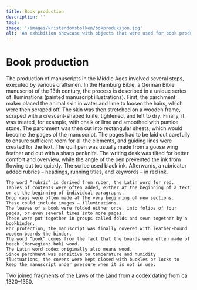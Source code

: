 ```yaml
---
title: Book production
description: ''
tags:
image: '/images/kristendomsbolken/bokproduksjon.jpg'
alt: 'An exhibition showcase with objects that were used for book production in the past.'
---
```



# Book production

<Container stil="initial side">
    The production of manuscripts in the Middle Ages involved several steps, executed by various craftsmen. 
    In the Hamburg Bible, a German Bible manuscript of the 13th century, the process is described in a unique series of illuminations (painted manuscript illustrations). 
    First, the parchment maker placed the animal skin in water and lime to loosen the hairs, which were then scraped off. 
    The skin was then stretched on a wooden frame, scraped with a crescent-shaped knife, tightened, and left to dry. 
    Finally, it was treated, for example, with chalk or lime and smoothed with pumice stone. 
    The parchment was then cut into rectangular sheets, which would become the pages of the manuscript. 
    The pages had to be laid out carefully to ensure sufficient room for all the elements, and guiding lines were created for the text. 
    The quill pen was usually made from a goose wing feather and cut with a sharp penknife. 
    The writing desk was tilted for better comfort and overview, while the angle of the pen prevented the ink from flowing out too quickly. 
    The scribe used black ink. 
    Afterwards, a rubricator added rubrics – headings, running titles, and keywords – in red ink. 
    
    The word “rubric” is derived from ruber, the Latin word for red. 
    Tables of contents were often added, either at the beginning of a text or at the beginning of individual paragraphs. 
    Drop caps were often made at the very beginning of new sections. 
    These could include images – illuminations. 
    The leaves of a book were folded either once, into folios of four pages, or even several times into more pages. 
    These were put together in groups called folds and sewn together by a bookbinder. 
    For protection, the manuscript was finally covered with leather-bound wooden boards—the binder. 
    The word “book” comes from the fact that the boards were often made of beech (Norwegian: bøk) wood. 
    The Latin word codex originally also means wood. 
    Since parchment was sensitive to temperature and humidity fluctuations, the covers were kept closed with buckles or locks to keep the manuscript under pressure when it is not in use.
</Container>

<Work id="ubb-ms-1836-1">
Two joined fragments of the Laws of the Land from a codex dating from ca 1320–1350.
</Work>
<Spacer height={170}/>
